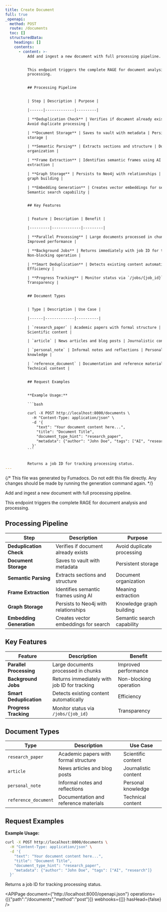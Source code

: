 ```yaml
---
title: Create Document
full: true
_openapi:
  method: POST
  route: /documents
  toc: []
  structuredData:
    headings: []
    contents:
      - content: >-
          Add and ingest a new document with full processing pipeline.


          This endpoint triggers the complete RAGE for document analysis and
          processing.


          ## Processing Pipeline


          | Step | Description | Purpose |

          |------|-------------|---------|

          | **Deduplication Check** | Verifies if document already exists |
          Avoid duplicate processing |

          | **Document Storage** | Saves to vault with metadata | Persistent
          storage |

          | **Semantic Parsing** | Extracts sections and structure | Document
          organization |

          | **Frame Extraction** | Identifies semantic frames using AI | Meaning
          extraction |

          | **Graph Storage** | Persists to Neo4j with relationships | Knowledge
          graph building |

          | **Embedding Generation** | Creates vector embeddings for search |
          Semantic search capability |


          ## Key Features


          | Feature | Description | Benefit |

          |---------|-------------|---------|

          | **Parallel Processing** | Large documents processed in chunks |
          Improved performance |

          | **Background Jobs** | Returns immediately with job ID for tracking |
          Non-blocking operation |

          | **Smart Deduplication** | Detects existing content automatically |
          Efficiency |

          | **Progress Tracking** | Monitor status via `/jobs/{job_id}` |
          Transparency |


          ## Document Types


          | Type | Description | Use Case |

          |------|-------------|----------|

          | `research_paper` | Academic papers with formal structure |
          Scientific content |

          | `article` | News articles and blog posts | Journalistic content |

          | `personal_note` | Informal notes and reflections | Personal
          knowledge |

          | `reference_document` | Documentation and reference materials |
          Technical content |


          ## Request Examples


          **Example Usage:**

          ```bash

          curl -X POST http://localhost:8000/documents \
            -H "Content-Type: application/json" \
            -d '{
              "text": "Your document content here...",
              "title": "Document Title",
              "document_type_hint": "research_paper",
              "metadata": {"author": "John Doe", "tags": ["AI", "research"]}
            }'
          ```


          Returns a job ID for tracking processing status.
---
```


{/* This file was generated by Fumadocs. Do not edit this file directly. Any changes should be made by running the generation command again. */}

Add and ingest a new document with full processing pipeline.

This endpoint triggers the complete RAGE for document analysis and processing.

## Processing Pipeline

| Step | Description | Purpose |
|------|-------------|---------|
| **Deduplication Check** | Verifies if document already exists | Avoid duplicate processing |
| **Document Storage** | Saves to vault with metadata | Persistent storage |
| **Semantic Parsing** | Extracts sections and structure | Document organization |
| **Frame Extraction** | Identifies semantic frames using AI | Meaning extraction |
| **Graph Storage** | Persists to Neo4j with relationships | Knowledge graph building |
| **Embedding Generation** | Creates vector embeddings for search | Semantic search capability |

## Key Features

| Feature | Description | Benefit |
|---------|-------------|---------|
| **Parallel Processing** | Large documents processed in chunks | Improved performance |
| **Background Jobs** | Returns immediately with job ID for tracking | Non-blocking operation |
| **Smart Deduplication** | Detects existing content automatically | Efficiency |
| **Progress Tracking** | Monitor status via `/jobs/{job_id}` | Transparency |

## Document Types

| Type | Description | Use Case |
|------|-------------|----------|
| `research_paper` | Academic papers with formal structure | Scientific content |
| `article` | News articles and blog posts | Journalistic content |
| `personal_note` | Informal notes and reflections | Personal knowledge |
| `reference_document` | Documentation and reference materials | Technical content |

## Request Examples

**Example Usage:**
```bash
curl -X POST http://localhost:8000/documents \
  -H "Content-Type: application/json" \
  -d '{
    "text": "Your document content here...",
    "title": "Document Title",
    "document_type_hint": "research_paper",
    "metadata": {"author": "John Doe", "tags": ["AI", "research"]}
  }'
```

Returns a job ID for tracking processing status.

<APIPage document={"http://localhost:8000/openapi.json"} operations={[{"path":"/documents","method":"post"}]} webhooks={[]} hasHead={false} />